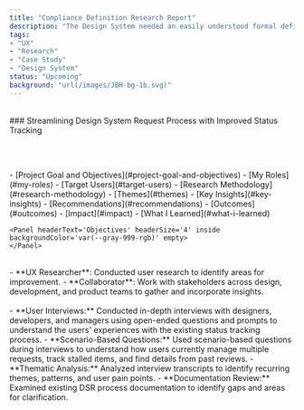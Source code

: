 ```yaml
---
title: "Compliance Definition Research Report"
description: "The Design System needed an easily understood formal definition of compliance that can be measured for product teams to aspire to."
tags:
- "UX"
- "Research"
- "Case Study"
- "Design System"
status: "Upcoming"
background: "url(/images/JBH-bg-1b.svg)"
---
```



<br />
### Streamlining Design System Request Process with Improved Status Tracking

<br /><br />

<Panel headerText="Table of Contents" headerSize="3" backgroundColor="var(--gray-999-rgb)">
- [Project Goal and Objectives](#project-goal-and-objectives)
- [My Roles](#my-roles)
- [Target Users](#target-users)
- [Research Methodology](#research-methodology)
- [Themes](#themes)
- [Key Insights](#key-insights)
- [Recommendations](#recommendations)
- [Outcomes](#outcomes)
- [Impact](#impact)
- [What I Learned](#what-i-learned)
</Panel>
<br />

<Panel headerText='Project Goal and Objectives' headerSize='3' backgroundColor='var(--gray-999-rgb)'>
    <Panel headerText='Goal' headerSize='4' inside backgroundColor='var(--gray-999-rgb)' empty>
    </Panel>

    <Panel headerText='Objectives' headerSize='4' inside backgroundColor='var(--gray-999-rgb)' empty>
    </Panel>
</Panel>
<br />

<Panel headerText='My Roles' headerSize='3' backgroundColor='var(--gray-999-rgb)'>
- **UX Researcher**: Conducted user research to identify areas for improvement.
- **Collaborator**: Work with stakeholders across design, development, and product teams to gather and incorporate insights.
</Panel>
<br />

<Panel headerText='Target Users' headerSize='3' backgroundColor='var(--gray-999-rgb)' empty>
</Panel>
<br />

<Panel headerText='Research Methodology' headerSize='3' backgroundColor='var(--gray-999-rgb)'>
- **User Interviews:** Conducted in-depth interviews with designers, developers, and managers 
using open-ended questions and prompts to understand the users' experiences with the existing status tracking process.
- **Scenario-Based Questions:** Used scenario-based questions during interviews to understand how users currently manage multiple requests, 
track stalled items, and find details from past reviews. 
- **Thematic Analysis:** Analyzed interview transcripts to identify recurring themes, patterns, and user pain points.
- **Documentation Review:** Examined existing DSR process documentation to identify gaps and areas for clarification.
</Panel>
<br />

<Panel headerText='Themes' headerSize='3' backgroundColor='var(--gray-999-rgb)' empty>
</Panel>
<br />

<Panel headerText='Key Insights' headerSize='3' backgroundColor='var(--gray-999-rgb)' empty>
</Panel>
<br />

<Panel headerText='Recommendations' headerSize='3' backgroundColor='var(--gray-999-rgb)' empty>
</Panel>
<br />

<Panel headerText='Outcomes' headerSize='3' backgroundColor='var(--gray-999-rgb)' empty>
</Panel>
<br />

<Panel headerText='Impact' headerSize='3' backgroundColor='var(--gray-999-rgb)' empty>
</Panel>
<br />

<Panel headerText='What I Learned' headerSize='3' backgroundColor='var(--gray-999-rgb)' empty>
</Panel>

